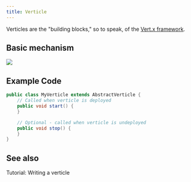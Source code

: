 ```yaml
---
title: Verticle
---
```



Verticles are the "building blocks," so to speak, of the
[Vert.x framework](/application/concepts/vertx/).

## Basic mechanism

<Image src="/static/img/excalidraw-diagrams/vertx/verticle.svg" invertible />

## Example Code

```java
public class MyVerticle extends AbstractVerticle {
    // Called when verticle is deployed
    public void start() {
    }

    // Optional - called when verticle is undeployed
    public void stop() {
    }
}
```

## See also

<Reference to="/application/tutorials/writing-a-verticle/">
	Tutorial: Writing a verticle
</Reference>
